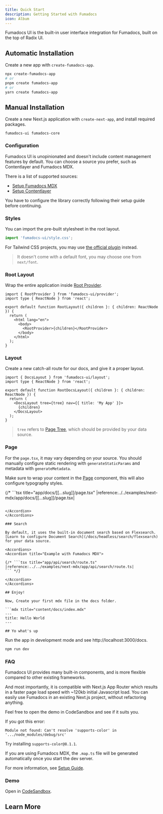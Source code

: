 ```yaml
---
title: Quick Start
description: Getting Started with Fumadocs
icon: Album
---
```


Fumadocs UI is the built-in user interface integration for Fumadocs, built on the top of Radix UI.

## Automatic Installation

Create a new app with `create-fumadocs-app`.

```bash title="Terminal"
npx create-fumadocs-app
# or
pnpm create fumadocs-app
# or
yarn create fumadocs-app
```

## Manual Installation

Create a new Next.js application with `create-next-app`, and install required packages.

```package-install
fumadocs-ui fumadocs-core
```

### Configuration

Fumadocs UI is unopinionated and doesn't include content management features by default.
You can choose a source you prefer, such as Contentlayer and Fumadocs MDX.

There is a list of supported sources:

- [Setup Fumadocs MDX](/docs/mdx)
- [Setup Contentlayer](/docs/headless/contentlayer)

You have to configure the library correctly following their setup guide before continuing.

### Styles

You can import the pre-built stylesheet in the root layout.

```ts
import 'fumadocs-ui/style.css';
```

For Tailwind CSS projects, you may use [the official plugin](/docs/ui/theme) instead.

> It doesn't come with a default font, you may choose one from `next/font`.

### Root Layout

Wrap the entire application inside [Root Provider](/docs/ui/blocks/root-provider).

```tsx
import { RootProvider } from 'fumadocs-ui/provider';
import type { ReactNode } from 'react';

export default function RootLayout({ children }: { children: ReactNode }) {
  return (
    <html lang="en">
      <body>
        <RootProvider>{children}</RootProvider>
      </body>
    </html>
  );
}
```

### Layout

Create a new catch-all route for our docs, and give it a proper layout.

```tsx title="app/docs/layout.tsx"
import { DocsLayout } from 'fumadocs-ui/layout';
import type { ReactNode } from 'react';

export default function RootDocsLayout({ children }: { children: ReactNode }) {
  return (
    <DocsLayout tree={tree} nav={{ title: 'My App' }}>
      {children}
    </DocsLayout>
  );
}
```

> `tree` refers to [Page Tree](/docs/headless/page-tree), which should be provided by your data source.

### Page

For the `page.tsx`, it may vary depending on your source. You should manually configure static rendering with `generateStaticParams` and metadata with `generateMetadata`.

Make sure to wrap your content in the [Page](/docs/ui/blocks/page) component, this will also configure typography styles.

<Accordions>
<Accordion title="Example with Fumadocs MDX">

{/* ```tsx title="app/docs/[[...slug]]/page.tsx"
|reference:../../examples/next-mdx/app/docs/[[...slug]]/page.tsx|
``` */}

</Accordion>
</Accordions>

### Search

By default, it uses the built-in document search based on Flexsearch. [Learn to configure Document Search](/docs/headless/search/flexsearch) for your data source.

<Accordions>
<Accordion title="Example with Fumadocs MDX">

{/* ```tsx title="app/api/search/route.ts"
|reference:../../examples/next-mdx/app/api/search/route.ts|
``` */}

</Accordion>
</Accordions>

## Enjoy!

Now, Create your first mdx file in the docs folder.

```mdx title="content/docs/index.mdx"
---
title: Hello World
---

## Yo what's up
```

Run the app in development mode and see http://localhost:3000/docs.

```bash
npm run dev
```

### FAQ

<Accordions>
<Accordion id='why-fumadocs-ui' title="Why Fumadocs UI?">

Fumadocs UI provides many built-in components, and is more flexible compared to
other existing frameworks.

And most importantly, it is compatible with Next.js App Router which results in
a faster page load speed with ~120kb initial Javascript load. You can easily use
Fumadocs in an existing Next.js project, without refactoring anything.

Feel free to open the demo in CodeSandbox and see if it suits you.

</Accordion>
<Accordion id='fix-supports-color' title="How to fix 'supports-color' error?">

If you got this error:

```
Module not found: Can't resolve 'supports-color' in '.../node_modules/debug/src'
```

Try installing `supports-color@8.1.1`.

</Accordion>
<Accordion id='fix-dot-map-error' title="How to fix '@/.map' error?">

If you are using Fumadocs MDX, the `.map.ts` file will be generated automatically once you start the dev server.

For more information, see [Setup Guide](/docs/mdx).

</Accordion>
</Accordions>

### Demo

Open in [CodeSandbox](https://githubbox.com/fuma-nama/fumadocs-ui-template).

## Learn More

<Cards>
  <Card
    href="/docs/headless/page-conventions"
    title="Page Structure"
    description="Learn how to structure your pages"
  />
  <Card
    href="/docs/ui/internationalization"
    title="Learn I18n"
    description="Learn how to implement I18n"
  />
  <Card
    href="/docs/ui/theme"
    title="Theming"
    description="Add themes to Fumadocs UI"
  />
  <Card
    href="/docs/ui/components/codeblock"
    title="Code Block"
    description="Learn how to use code blocks in MDX"
  />
</Cards>
